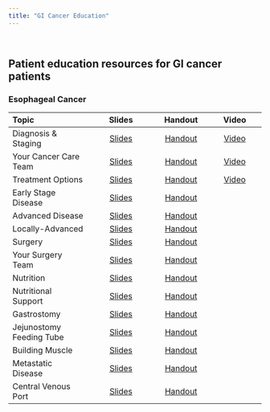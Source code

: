 ```yaml
---
title: "GI Cancer Education"
---
```

<br/>

## Patient education resources for GI cancer patients

### Esophageal Cancer

| Topic     | Slides | Handout | Video|
| :----------- | :--------: |:------:| :------:|
|Diagnosis & Staging    |[Slides](slides/02-Eso_Dx_Staging.html)|[Handout](slides/02-Eso_Dx_Staging.pdf)|[Video](https://www.youtube.com/watch?v=aDkgurq17wE) |
|Your Cancer Care Team|  [Slides](slides/03-Eso_Care_Team.html)     |[Handout](slides/03-Eso_Care_Team.pdf)|[Video](https://www.youtube.com/watch?v=aDkgurq17wE) |
|Treatment Options|[Slides](slides/04-Eso_Rx_Options.html)|[Handout](slides/04-Eso_Rx_Options.pdf)|[Video](https://www.youtube.com/watch?v=Tk8cp3uL-lU)|
|Early Stage Disease|[Slides](slides/06-Eso_Early.html) | [Handout](slides/06-Eso_Early.pdf)||
|Advanced Disease | [Slides](slides/08-Eso_Advanced.html) | [Handout](slides/08-Eso_Advanced.pdf)||
|Locally-Advanced|[Slides](slides/14-Eso_Locally_Advanced.html) | [Handout](slides/14-Eso_Locally_Advanced.pdf)  | |
|Surgery|[Slides](slides/12-Eso_Surgery.html) | [Handout](slides/12-Eso_Surgery.pdf)  | |
|Your Surgery Team|[Slides](slides/32-Surgeon.html) |[Handout](slides/32-Surgeon.pdf)||
|Nutrition |[Slides](slides/22-Nutrition.html) |[Handout](slides/22-Nutrition.pdf)||
|Nutritional Support |[Slides](slides/23-Feeding_Tubes.html) |[Handout](slides/23-Feeding_Tubes.pdf)||
|Gastrostomy |[Slides](slides/24-Gastrostomy.html) |[Handout](slides/24-Gastrostomy.pdf)||
|Jejunostomy Feeding Tube |[Slides](slides/26-Jejunostomy.html) |[Handout](slides/26-Jejunostomy.pdf)||
|Building Muscle |[Slides](slides/34-Exercise.html) |[Handout](slides/34-Exercise.pdf)||
|Metastatic Disease|[Slides](slides/16-Eso_Metastatic.html) |[Handout](slides/16-Eso_Metastatic.pdf)||
|Central Venous Port |[Slides](slides/38-Port.html) |[Handout](slides/38-Port.pdf)||

